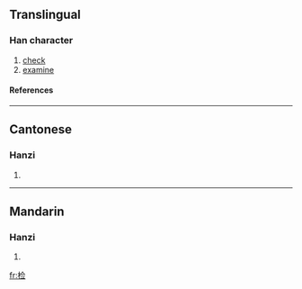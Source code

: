 {{see|檢}}

==Translingual==
===Han character===
{{Han char|rn=75|rad=木|as=07|sn=11|four=|canj=木人一一 (DOMM)}}
# [[check]]
# [[examine]]
====References====
{{Han ref|kx=0531.131|hdz=21217.030|uh=68C0|ud=26816}}

----
==Cantonese==
===Hanzi===
{{yue-hanzi|jyut=|y=gim2}}
# {{defn|Cantonese}}

----
==Mandarin==
===Hanzi===
{{cmn-hanzi|tra=檢|pin=[[jiǎn]] ([[jian3]])|wg=chien<sup>3</sup>}}
# {{defn|Mandarin}}

[[fr:检]]
